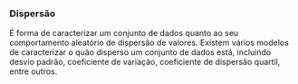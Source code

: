 ### Dispersão  
É forma de caracterizar um conjunto de dados quanto ao seu comportamento aleatório de dispersão de valores. Existem vários modelos de caracterizar o quão disperso um conjunto de dados está, incluindo desvio padrão, coeficiente de variação, coeficiente de dispersão quartil, entre outros.
